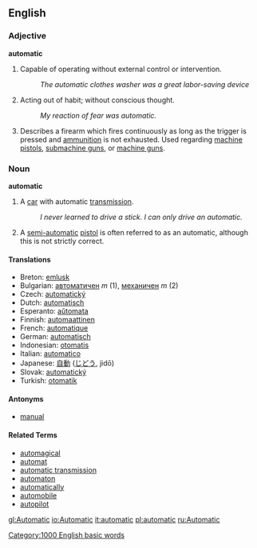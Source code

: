 ==English==

===Adjective===
'''automatic'''

# Capable of operating without external control or intervention.
#: ''The automatic clothes washer was a great labor-saving device''
# Acting out of habit; without conscious thought.
#: ''My reaction of fear was automatic.''
#Describes a firearm which fires continuously as long as the trigger is pressed and [[ammunition]] is not exhausted. Used regarding [[machine pistol]]s, [[submachine gun]]s, or [[machine gun]]s.

===Noun===
'''automatic'''

# A [[car]] with automatic [[transmission]].
#: ''I never learned to drive a stick.  I can only drive an automatic.''
#A [[semi-automatic]] [[pistol]] is often referred to as an automatic, although this is not strictly correct.

====Translations====
*Breton: [[emlusk]]
*Bulgarian: [[автоматичен]] ''m'' (1), [[механичен]] ''m'' (2)
*Czech:  [[automatický]]
*Dutch: [[automatisch]]
*Esperanto: [[aŭtomata]]
*Finnish: [[automaattinen]]
*French: [[automatique]]
*German: [[automatisch]]
*Indonesian: [[otomatis]]
*Italian: [[automatico]]
*Japanese: [[自動]] ([[じどう]], jidō)
*Slovak: [[automatický]]
*Turkish: [[otomatik]]

====Antonyms====
*[[manual]]

====Related Terms====
*[[automagical]]
*[[automat]]
*[[automatic transmission]]
*[[automaton]]
*[[automatically]]
*[[automobile]]
*[[autopilot]]

[[Category:1000 English basic words]]

[[gl:Automatic]]
[[io:Automatic]]
[[it:automatic]]
[[pl:automatic]]
[[ru:Automatic]]